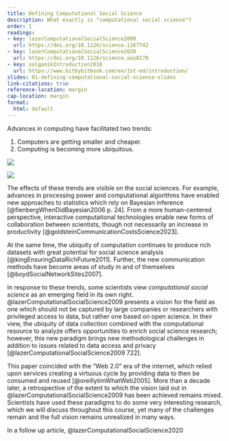 ```yaml
---
title: Defining Computational Social Science
description: What exactly is "computational social science"?
order: 1
readings:
- key: lazerComputationalSocialScience2009
  url: https://doi.org/10.1126/science.1167742
- key: lazerComputationalSocialScience2020
  url: https://doi.org/10.1126/science.aaz8170
- key: salganikIntroduction2018
  url: https://www.bitbybitbook.com/en/1st-ed/introduction/
slides: 01-defining-computational-social-science-slides
link-citations: true
reference-location: margin
cap-location: margin
format:
  html: default
---
```


Advances in computing have facilitated two trends:

1.  Computers are getting smaller and cheaper.
2.  Computing is becoming more ubiquitous.

::: {.column-page-right layout-ncol="2"}
![](/images/historical-cost-of-computer-memory-and-storage.png)

![](/images/ict-adoption-per-100-people.png)
:::

The effects of these trends are visible on the social sciences. For example, advances in processing power and computational algorithms have enabled new approaches to statistics which rely on Bayesian inference [@fienbergWhenDidBayesian2006 p. 24]. From a more human-centered perspective, interactive computational technologies enable new forms of collaboration between scientists, though not necessarily an increase in productivity [@goldsteinCommunicationCostsScience2023].

At the same time, the ubiquity of computation continues to produce rich datasets with great potential for social science analysis [@kingEnsuringDataRichFuture2011]. Further, the new communication methods have become areas of study in and of themselves [@boydSocialNetworkSites2007].

In response to these trends, some scientists view *computational social science* as an emerging field in its own right. @lazerComputationalSocialScience2009 presents a vision for the field as one which should not be captured by large companies or researchers with privileged access to data, but rather one based on open science. In their view, the ubiquity of data collection combined with the computational resource to analyze offers opportunities to enrich social science research; however, this new paradigm brings new methodological challenges in addition to issues related to data access and privacy [@lazerComputationalSocialScience2009 722].

This paper coincided with the "Web 2.0" era of the internet, which relied upon services creating a virtuous cycle by providing data to then be consumed and reused [@oreillytimWhatWeb2005]. More than a decade later, a retrospective of the extent to which the vision laid out in @lazerComputationalSocialScience2009 has been achieved remains mixed. Scientists have used these paradigms to do some very interesting research, which we will discuss throughout this course, yet many of the challenges remain and the full vision remains unrealized in many ways.

In a follow up article, @lazerComputationalSocialScience2020